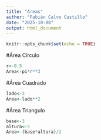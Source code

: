 ```yaml
---
title: "Areas"
author: "Fabián Calvo Castillo"
date: "2025-10-08"
output: html_document
---
```


```r
knitr::opts_chunk$set(echo = TRUE)
```

#Área Círculo
```r
r<-0.5
Area<-pi*r**2
```

#Área Cuadrado
```r
lado<-3
Area<-lado**2
```

#Área Triangulo
```r
base<-3
altura<-5
Area<-(base*altura)/2
```

